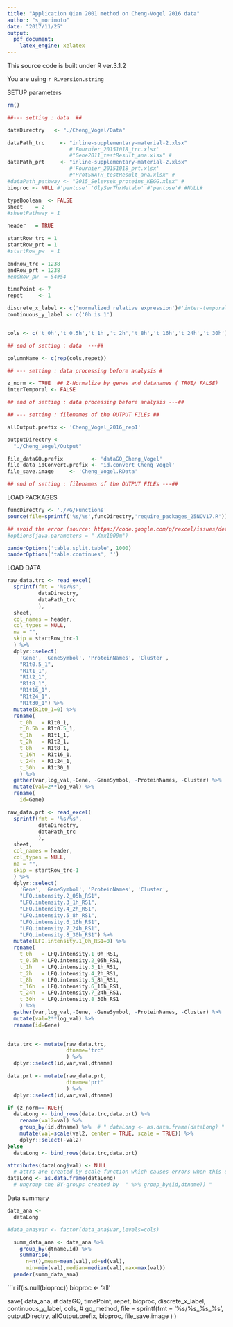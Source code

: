 ```yaml
---
title: "Application Qian 2001 method on Cheng-Vogel 2016 data"
author: "s_morimoto"
date: "2017/11/25"
output: 
  pdf_document: 
    latex_engine: xelatex
---
```

This source code is built under R ver.3.1.2

You are using  `r R.version.string` 



SETUP parameters
```r
rm()

##--- setting : data  ##

dataDirectry   <- "./Cheng_Vogel/Data"

dataPath_trc     <- "inline-supplementary-material-2.xlsx"
                    #'Fournier_20151018_trc.xlsx'
                    #"Gene2011_testResult_ana.xlsx" # 
dataPath_prt     <- "inline-supplementary-material-2.xlsx"
                    #'Fournier_20151018_prt.xlsx'
                    #"ProtSWATH_testResult_ana.xlsx" # 
#dataPath_pathway <- "2015_Selevsek_proteins_KEGG.xlsx" #  
bioproc <- NULL #'pentose' 'GlySerThrMetabo' #'pentose'# #NULL#

typeBoolean  <- FALSE
sheet    = 2
#sheetPathway = 1

header   = TRUE

startRow_trc = 1
startRow_prt = 1
#startRow_pw  = 1

endRow_trc = 1238 
endRow_prt = 1238 
#endRow_pw  = 54#54

timePoint <- 7
repet     <- 1

discrete_x_label <- c('normalized relative expression')#'inter-temporal')
continuous_y_label <- c('0h is 1')


cols <- c('t_0h','t_0.5h','t_1h','t_2h','t_8h','t_16h','t_24h','t_30h')

## end of setting : data  ---##

columnName <- c(rep(cols,repet))

## --- setting : data processing before analysis #

z_norm <- TRUE  ## Z-Normalize by genes and datanames ( TRUE/ FALSE)
interTemporal <- FALSE

## end of setting : data processing before analysis ---##

## --- setting : filenames of the OUTPUT FILEs ##

allOutput.prefix <- 'Cheng_Vogel_2016_rep1'

outputDirectry <- 
  "./Cheng_Vogel/Output"

file_dataGQ.prefix         <- 'dataGQ_Cheng_Vogel'
file_data_idConvert.prefix <- 'id.convert_Cheng_Vogel'
file_save.image     <- 'Cheng_Vogel.RData'

## end of setting : filenames of the OUTPUT FILEs ---##

```

LOAD PACKAGES
```r

funcDirectry <- './PG/Functions'
source(file=sprintf('%s/%s',funcDirectry,'require_packages_25NOV17.R'))

## avoid the error (source: https://code.google.com/p/rexcel/issues/detail?id=33)
#options(java.parameters = "-Xmx1000m") 

panderOptions('table.split.table', 1000)
panderOptions('table.continues', '')

```

LOAD DATA
```r

raw_data.trc <- read_excel(
  sprintf(fmt = '%s/%s',
          dataDirectry,
          dataPath_trc
          ),
  sheet,
  col_names = header,
  col_types = NULL, 
  na = "",
  skip = startRow_trc-1
  ) %>%
  dplyr::select(
    'Gene', 'GeneSymbol', 'ProteinNames', 'Cluster', 
    "R1t0.5_1",
    "R1t1_1",
    "R1t2_1",
    "R1t8_1",
    "R1t16_1",
    "R1t24_1",
    "R1t30_1") %>%
  mutate(R1t0_1=0) %>%
  rename(
    t_0h   = R1t0_1,
    t_0.5h = R1t0.5_1,
    t_1h   = R1t1_1,
    t_2h   = R1t2_1,
    t_8h   = R1t8_1,
    t_16h  = R1t16_1,
    t_24h  = R1t24_1,
    t_30h  = R1t30_1
    ) %>%
  gather(var,log_val,-Gene, -GeneSymbol, -ProteinNames, -Cluster) %>%
  mutate(val=2**log_val) %>%
  rename(
    id=Gene)

raw_data.prt <- read_excel(
  sprintf(fmt = '%s/%s',
          dataDirectry,
          dataPath_trc
          ),
  sheet,
  col_names = header,
  col_types = NULL, 
  na = "",
  skip = startRow_trc-1
  ) %>%
  dplyr::select(
    'Gene', 'GeneSymbol', 'ProteinNames', 'Cluster',
    "LFQ.intensity.2_05h_RS1",
    "LFQ.intensity.3_1h_RS1",
    "LFQ.intensity.4_2h_RS1",
    "LFQ.intensity.5_8h_RS1",
    "LFQ.intensity.6_16h_RS1",
    "LFQ.intensity.7_24h_RS1",
    "LFQ.intensity.8_30h_RS1") %>%
  mutate(LFQ.intensity.1_0h_RS1=0) %>%
  rename(
    t_0h   = LFQ.intensity.1_0h_RS1,
    t_0.5h = LFQ.intensity.2_05h_RS1,
    t_1h   = LFQ.intensity.3_1h_RS1,
    t_2h   = LFQ.intensity.4_2h_RS1,
    t_8h   = LFQ.intensity.5_8h_RS1,
    t_16h  = LFQ.intensity.6_16h_RS1,
    t_24h  = LFQ.intensity.7_24h_RS1,
    t_30h  = LFQ.intensity.8_30h_RS1
    ) %>%
  gather(var,log_val,-Gene, -GeneSymbol, -ProteinNames, -Cluster) %>%
  mutate(val=2**log_val) %>%
  rename(id=Gene)
  
```

```r
data.trc <- mutate(raw_data.trc,
                   dtname='trc'
                   ) %>%
  dplyr::select(id,var,val,dtname)

data.prt <- mutate(raw_data.prt,
                   dtname='prt'
                   ) %>%
  dplyr::select(id,var,val,dtname)

if (z_norm==TRUE){
  dataLong <- bind_rows(data.trc,data.prt) %>%
    rename(val2=val) %>%
    group_by(id,dtname) %>%  # " dataLong <- as.data.frame(dataLong) "
    mutate(val=scale(val2, center = TRUE, scale = TRUE)) %>%
    dplyr::select(-val2)
}else 
  dataLong <- bind_rows(data.trc,data.prt) 

attributes(dataLong$val) <- NULL 
  # attrs are created by scale function which causes errors when this data treated as data.frame
dataLong <- as.data.frame(dataLong) 
  # ungroup the BY-groups created by  " %>% group_by(id,dtname)) "

```

Data summary
```r

data_ana <- 
  dataLong

#data_ana$var <- factor(data_ana$var,levels=cols)

  summ_data_ana <- data_ana %>%
    group_by(dtname,id) %>%
    summarise(
      n=n(),mean=mean(val),sd=sd(val),
      min=min(val),median=median(val),max=max(val))
  pander(summ_data_ana)

```

```r
if(is.null(bioproc)) bioproc <- 'all'
  
save(
  data_ana,
#  dataGQ,
  timePoint,
  repet,
  bioproc,
  discrete_x_label,
  continuous_y_label,
  cols,
#  gq_method,
  file = sprintf(fmt = '%s/%s_%s_%s',
                   outputDirectry,
                   allOutput.prefix,
                   bioproc,
                   file_save.image
                   )
     )

